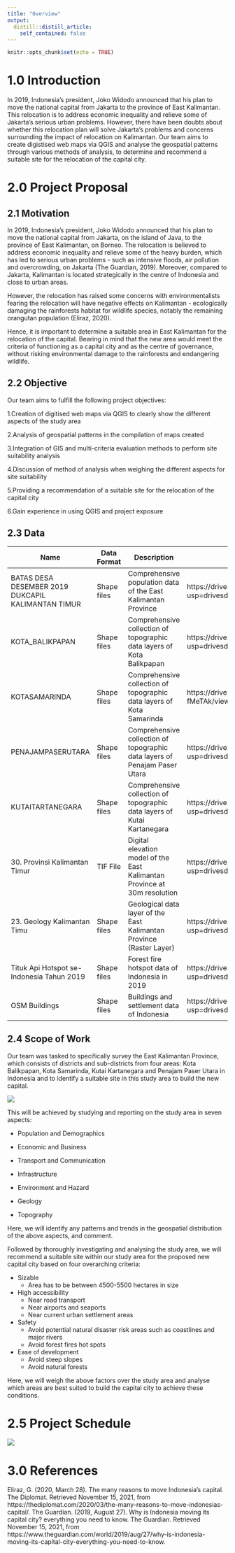 ```yaml
---
title: "Overview"
output:
  distill::distill_article:
    self_contained: false
---
```


```r
knitr::opts_chunk$set(echo = TRUE)
```
# 1.0 Introduction

In 2019, Indonesia’s president, Joko Widodo announced that his plan to move the national capital from Jakarta to the province of East Kalimantan. This relocation is to address economic inequality and relieve some of Jakarta’s serious urban problems. However, there have been doubts about whether this relocation plan will solve Jakarta’s problems and concerns surrounding the impact of relocation on Kalimantan. Our team aims to create digistised web maps via QGIS and analyse the geospatial patterns through various methods of analysis, to determine and recommend a suitable site for the relocation of the capital city.


# 2.0 Project Proposal 

## 2.1 Motivation
 
In 2019, Indonesia’s president, Joko Widodo announced that his plan to move the national capital from Jakarta, on the island of Java, to the province of East Kalimantan, on Borneo. The relocation is believed to address economic inequality and relieve some of the heavy burden, which has led to serious urban problems - such as intensive floods, air pollution and overcrowding, on Jakarta (The Guardian, 2019). Moreover, compared to Jakarta, Kalimantan is located strategically in the centre of Indonesia and close to urban areas.

However, the relocation has raised some concerns with environmentalists fearing the relocation will have negative effects on Kalimantan - ecologically damaging the rainforests habitat for wildlife species, notably the remaining orangutan population (Eliraz, 2020).

Hence, it is important to determine a suitable area in East Kalimantan for the relocation of the capital. Bearing in mind that the new area would meet the criteria of functioning as a capital city and as the centre of governance, without risking environmental damage to the rainforests and endangering wildlife. 

## 2.2 Objective 

Our team aims to fulfill the following project objectives:

1.Creation of digitised web maps via QGIS to clearly show the different aspects of the study area

2.Analysis of geospatial patterns in the compilation of maps created

3.Integration of GIS and multi-criteria evaluation methods to perform site suitability analysis

4.Discussion of method of analysis when weighing the different aspects for site suitability

5.Providing a recommendation of a suitable site for the relocation of the capital city

6.Gain experience in using QGIS and project exposure

## 2.3 Data

Name                                              |Data Format|Description                                                              | Link
--------------------------------------------------|-----------|-------------------------------------------------------------------------|---------------
BATAS DESA DESEMBER 2019 DUKCAPIL KALIMANTAN TIMUR|Shape files|Comprehensive population data of the East Kalimantan Province            |https://drive.google.com/file/d/1aeD6kPAy6Uzzx61Z51mfEI5FQzDCY_kJ/view?usp=drivesdk 
KOTA_BALIKPAPAN                                   |Shape files|Comprehensive collection of topographic data layers of Kota Balikpapan   |https://drive.google.com/file/d/1VgxlToSH1auqApEgh_jAW06DKlBy67Bh/view?usp=drivesdk 
KOTASAMARINDA                                     |Shape files|Comprehensive collection of topographic data layers of Kota Samarinda    |https://drive.google.com/file/d/12kiqmm_wsyjc2-pqNO2e8TM_c-fMeTAk/view?usp=drivesdk 
PENAJAMPASERUTARA                                 |Shape files|Comprehensive collection of topographic data layers of Penajam Paser Utara|https://drive.google.com/file/d/1SkS3y_pF7avPfvNTft7RK5W3p4fJ2KEr/view?usp=drivesdk 
KUTAITARTANEGARA                                  |Shape files|Comprehensive collection of topographic data layers of Kutai Kartanegara | https://drive.google.com/file/d/1EfoR3qJEX1qX5d4tUOGFLhEaSxa4Du1o/view?usp=drivesdk 
30. Provinsi Kalimantan Timur                     |TIF File   |Digital elevation model of the East Kalimantan Province at 30m resolution|https://drive.google.com/file/d/1-LIP45j41T7psyy1gUvJBaj-MSWb9rK1/view?usp=drivesdk  
23. Geology Kalimantan Timu                       |Shape files|Geological data layer of the East Kalimantan Province (Raster Layer)     |https://drive.google.com/file/d/1Ke99g1lqXIx2ku2Vy8CBxl62L8Htv3Ce/view?usp=drivesdk 
Tituk Api Hotspot se-Indonesia Tahun 2019         |Shape files|Forest fire hotspot data of Indonesia in 2019                            |https://drive.google.com/file/d/1Kc1e_Ti6_LzystyWjdMcy1QjmQEKMuu4/view?usp=drivesdk 
OSM Buildings                                     |Shape files|Buildings and settlement data of Indonesia                               |https://drive.google.com/file/d/1iTvLFztIJQfcIxVZ-Tu8CUZevrSbvchO/view?usp=drivesdk 



## 2.4 Scope of Work 

Our team was tasked to specifically survey the East Kalimantan Province, which consists of districts and sub-districts from four areas: Kota Balikpapan, Kota Samarinda, Kutai Kartanegara and Penajam Paser Utara in Indonesia and to identify a suitable site in this study area to build the new capital.

![](PICTURES/Study Area.png)

This will be achieved by studying and reporting on the study area in seven aspects:

* Population and Demographics

* Economic and Business

* Transport and Communication

* Infrastructure

* Environment and Hazard

* Geology

* Topography


Here, we will identify any patterns and trends in the geospatial distribution of the above aspects, and comment.

Followed by thoroughly investigating and analysing the study area, we will recommend a suitable site within our study area for the proposed new capital city based on four overarching criteria:

* Sizable
  + Area has to be between 4500-5500 hectares in size
  
* High accessibility
  + Near road transport
  + Near airports and seaports
  + Near current urban settlement areas
* Safety
  + Avoid potential natural disaster risk areas such as coastlines and major rivers
  + Avoid forest fires hot spots
* Ease of development
  + Avoid steep slopes
  + Avoid natural forests

Here, we will weigh the above factors over the study area and analyse which areas are best suited to build the capital city to achieve these conditions.





# 2.5 Project Schedule 

![](compare/gantt.png)

# 3.0 References
Eliraz, G. (2020, March 28). The many reasons to move Indonesia's capital. The Diplomat. Retrieved November 15, 2021, from https://thediplomat.com/2020/03/the-many-reasons-to-move-indonesias-capital/. 
The Guardian. (2019, August 27). Why is Indonesia moving its capital city? everything you need to know. The Guardian. Retrieved November 15, 2021, from https://www.theguardian.com/world/2019/aug/27/why-is-indonesia-moving-its-capital-city-everything-you-need-to-know. 


